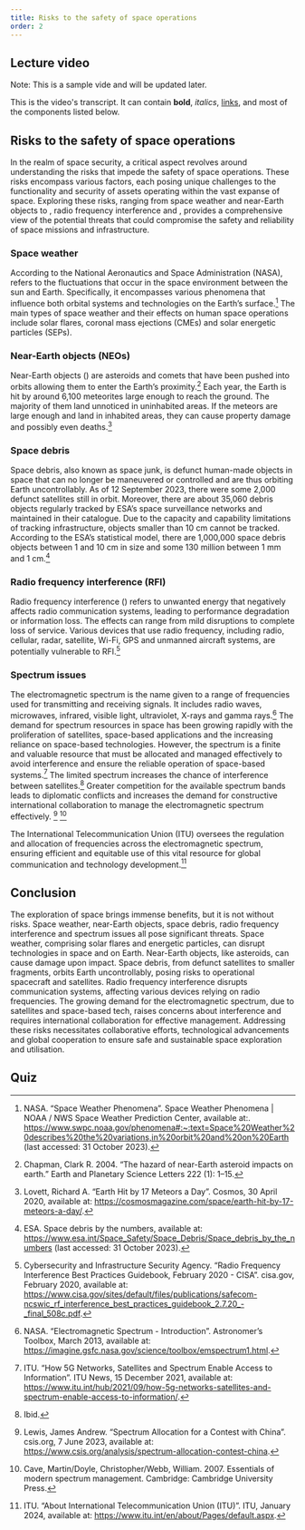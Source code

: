 ```yaml
---
title: Risks to the safety of space operations
order: 2
---
```


## Lecture video
Note: This is a sample vide and will be updated later.
<LectureVideo lu="15" vl="vl1" provider="">

This is the video's transcript. It can contain **bold**, _italics_, [links](#1), and most of the components listed below.

</LectureVideo>

## Risks to the safety of space operations
In the realm of space security, a critical aspect revolves around understanding the risks that impede the safety of space operations. These risks encompass various factors, each posing unique challenges to the functionality and security of assets operating within the vast expanse of space. Exploring these risks, ranging from space weather and near-Earth objects to <Term t="space debris"/>, radio frequency interference and <Term t="spectrum issues"/>, provides a comprehensive view of the potential threats that could compromise the safety and reliability of space missions and infrastructure.

### Space weather
According to the National Aeronautics and Space Administration (NASA), <Term t="space weather"/> refers to the fluctuations that occur in the space environment between the sun and Earth. Specifically, it encompasses various phenomena that influence both orbital systems and technologies on the Earth’s surface.[^18] The main types of space weather and their effects on human space operations include solar flares, coronal mass ejections (CMEs) and solar energetic particles (SEPs).

### Near-Earth objects (NEOs)
Near-Earth objects (<Term t="NEOs"/>) are asteroids and comets that have been pushed into orbits allowing them to enter the Earth’s proximity.[^19] Each year, the Earth is hit by around 6,100 meteorites large enough to reach the ground. The majority of them land unnoticed in uninhabited areas. If the meteors are large enough and land in inhabited areas, they can cause property damage and possibly even deaths.[^20]

### Space debris
Space debris, also known as space junk, is defunct human-made objects in space that can no longer be maneuvered or controlled and are thus orbiting Earth uncontrollably. As of 12 September 2023, there were some 2,000 defunct satellites still in orbit. Moreover, there are about 35,060 debris objects regularly tracked by ESA’s space surveillance networks and maintained in their catalogue. Due to the capacity and capability limitations of tracking infrastructure, objects smaller than 10 cm cannot be tracked. According to the ESA’s statistical model, there are 1,000,000 space debris objects between 1 and 10 cm in size and some 130 million between 1 mm and 1 cm.[^21]

### Radio frequency interference (RFI)
Radio frequency interference (<Term t="RFI"/>) refers to unwanted energy that negatively affects radio communication systems, leading to performance degradation or information loss. The effects can range from mild disruptions to complete loss of service. Various devices that use radio frequency, including radio, cellular, radar, satellite, Wi-Fi, GPS and unmanned aircraft systems, are potentially vulnerable to RFI.[^22]

### Spectrum issues
The electromagnetic spectrum is the name given to a range of frequencies used for transmitting and receiving signals. It includes radio waves, microwaves, infrared, visible light, ultraviolet, X-rays and gamma rays.[^23] The demand for spectrum resources in space has been growing rapidly with the proliferation of satellites, space-based applications and the increasing reliance on space-based technologies. However, the spectrum is a finite and valuable resource that must be allocated and managed effectively to avoid interference and ensure the reliable operation of space-based systems.[^24] The limited spectrum increases the chance of interference between satellites.[^25]  Greater competition for the available spectrum bands leads to diplomatic conflicts and increases the demand for constructive international collaboration to manage the electromagnetic spectrum effectively. [^26] [^27]

The International Telecommunication Union (ITU) oversees the regulation and allocation of frequencies across the electromagnetic spectrum, ensuring efficient and equitable use of this vital resource for global communication and technology development.[^28]

## Conclusion
The exploration of space brings immense benefits, but it is not without risks. Space weather, near-Earth objects, space debris, radio frequency interference and spectrum issues all pose significant threats. Space weather, comprising solar flares and energetic particles, can disrupt technologies in space and on Earth. Near-Earth objects, like asteroids, can cause damage upon impact. Space debris, from defunct satellites to smaller fragments, orbits Earth uncontrollably, posing risks to operational spacecraft and satellites. Radio frequency interference disrupts communication systems, affecting various devices relying on radio frequencies. The growing demand for the electromagnetic spectrum, due to satellites and space-based tech, raises concerns about interference and requires international collaboration for effective management. Addressing these risks necessitates collaborative efforts, technological advancements and global cooperation to ensure safe and sustainable space exploration and utilisation.

## Quiz
<Quiz>
  <Question type="Radio" question="What is the term used to describe the fluctuations occurring in the space environment between the sun and the Earth, impacting both orbital systems and technologies on the Earth’s surface?">
    <RadioChoice value="Near-Earth objects (NEOs)" />
    <RadioChoice value="Space debris" />
    <RadioChoice correct="true" value="Space weather" />
    <RadioChoice value="Solar flares" />
  </Question>
  <Question type="Radio" question="What is the name given to defunct human-made objects in space that orbit the Earth uncontrollably?">
    <RadioChoice value="Radio frequency interference (RFI)" />
    <RadioChoice value="Spectrum issues" />
    <RadioChoice correct="true" value="Space debris" />
    <RadioChoice value="Near-Earth objects (NEOs)" />
  </Question>
  <Question type="Radio" question="Which term refers to unwanted energy that negatively affects radio communication systems?">
    <RadioChoice value="Near-Earth objects (NEOs)" />
    <RadioChoice value="Space weather" />
    <RadioChoice correct="true" value="Radio frequency interference (RFI)" />
    <RadioChoice value="Solar flares" />
  </Question>
  <Question type="Radio" question="What poses risks to operational spacecraft and satellites and consists of defunct satellites and smaller fragments orbiting the Earth?">
    <RadioChoice value="Spectrum issues" />
    <RadioChoice correct="true" value="Space debris" />
    <RadioChoice value="Magnetic anomalies" />
    <RadioChoice value="Atmospheric disturbances" />
  </Question>
</Quiz>


[^18]: NASA. “Space Weather Phenomena”. Space Weather Phenomena | NOAA / NWS Space Weather Prediction Center, available at:. https://www.swpc.noaa.gov/phenomena#:~:text=Space%20Weather%20describes%20the%20variations,in%20orbit%20and%20on%20Earth (last accessed: 31 October 2023).
[^19]: Chapman, Clark R. 2004. “The hazard of near-Earth asteroid impacts on earth.” Earth and Planetary Science Letters 222 (1): 1–15.
[^20]: Lovett, Richard A. “Earth Hit by 17 Meteors a Day”. Cosmos, 30 April 2020, available at: https://cosmosmagazine.com/space/earth-hit-by-17-meteors-a-day/.
[^21]: ESA. Space debris by the numbers, available at: https://www.esa.int/Space_Safety/Space_Debris/Space_debris_by_the_numbers (last accessed: 31 October 2023).
[^22]: Cybersecurity and Infrastructure Security Agency. “Radio Frequency Interference Best Practices Guidebook, February 2020 - CISA”. cisa.gov, February 2020, available at: https://www.cisa.gov/sites/default/files/publications/safecom-ncswic_rf_interference_best_practices_guidebook_2.7.20_-_final_508c.pdf.
[^23]: NASA. “Electromagnetic Spectrum - Introduction”. Astronomer’s Toolbox, March 2013, available at: https://imagine.gsfc.nasa.gov/science/toolbox/emspectrum1.html.
[^24]: ITU. “How 5G Networks, Satellites and Spectrum Enable Access to Information”. ITU News, 15 December 2021, available at: https://www.itu.int/hub/2021/09/how-5g-networks-satellites-and-spectrum-enable-access-to-information/.
[^25]: Ibid.
[^26]: Lewis, James Andrew. “Spectrum Allocation for a Contest with China”. csis.org, 7 June 2023, available at: https://www.csis.org/analysis/spectrum-allocation-contest-china.
[^27]: Cave, Martin/Doyle, Christopher/Webb, William. 2007. Essentials of modern spectrum management. Cambridge: Cambridge University Press.
[^28]: ITU. “About International Telecommunication Union (ITU)”. ITU, January 2024, available at: https://www.itu.int/en/about/Pages/default.aspx.

